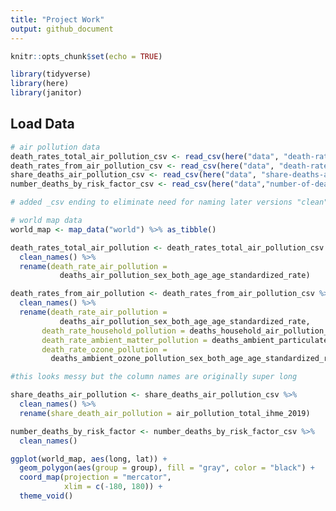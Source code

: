 ```yaml
---
title: "Project Work"
output: github_document
---
```



```r
knitr::opts_chunk$set(echo = TRUE)

library(tidyverse)
library(here)
library(janitor)
```

## Load Data 

```r
# air pollution data
death_rates_total_air_pollution_csv <- read_csv(here("data", "death-rates-total-air-pollution.csv"))
death_rates_from_air_pollution_csv <- read_csv(here("data", "death-rates-from-air-pollution.csv"))
share_deaths_air_pollution_csv <- read_csv(here("data", "share-deaths-air-pollution.csv"))
number_deaths_by_risk_factor_csv <- read_csv(here("data","number-of-deaths-by-risk-factor.csv"))

# added _csv ending to eliminate need for naming later versions "clean"

# world map data 
world_map <- map_data("world") %>% as_tibble()
```

```r
death_rates_total_air_pollution <- death_rates_total_air_pollution_csv %>%
  clean_names() %>% 
  rename(death_rate_air_pollution = 
           deaths_air_pollution_sex_both_age_age_standardized_rate)

death_rates_from_air_pollution <- death_rates_from_air_pollution_csv %>%
  clean_names() %>% 
  rename(death_rate_air_pollution = 
           deaths_air_pollution_sex_both_age_age_standardized_rate, 
       death_rate_household_pollution = deaths_household_air_pollution_from_solid_fuels_sex_both_age_age_standardized_rate, 
       death_rate_ambient_matter_pollution = deaths_ambient_particulate_matter_pollution_sex_both_age_age_standardized_rate, 
       death_rate_ozone_pollution = 
         deaths_ambient_ozone_pollution_sex_both_age_age_standardized_rate)

#this looks messy but the column names are originally super long 

share_deaths_air_pollution <- share_deaths_air_pollution_csv %>% 
  clean_names() %>% 
  rename(share_death_air_pollution = air_pollution_total_ihme_2019)

number_deaths_by_risk_factor <- number_deaths_by_risk_factor_csv %>% 
  clean_names()
```

```r
ggplot(world_map, aes(long, lat)) + 
  geom_polygon(aes(group = group), fill = "gray", color = "black") + 
  coord_map(projection = "mercator", 
            xlim = c(-180, 180)) + 
  theme_void()
```

